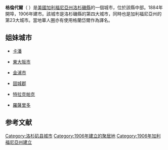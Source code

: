 {{About|美國加利福尼亞州洛杉磯縣的一個城市|其他同名地點|格倫代爾}}
{{Infobox settlement
<!-- See the table at Template:Infobox settlement for all fields and descriptions of their usage. -->
| name                            = Glendale, California
| official_name                   = City of Glendale
<!-- Images and maps ------>
| settlement_type                 = 市
| image_skyline                   = Glendale_from_Forest_Lawn.jpg
| imagesize                       =
| image_caption                   = 從[[林茵纪念公园|林茵纪念公园]]看向全市
| image_flag                      = Flag of Glendale, California.png
| image_seal                      = Seal of Glendale, California.png
| nickname                        = The Jewel City
| motto                           =
| image_map                       = File:Los Angeles County California Incorporated and Unincorporated areas Glendale Highlighted 0630000.svg
| mapsize                         = 250x200px
| map_caption                     =
| image_map1                      =
| mapsize1                        =
| map_caption1                    =
| pushpin_map                     = USA
| pushpin_map_caption             =
| pushpin_relief                  = 1
<!-- Location ------------->
| coordinates                     = {{coord|34|08|46|N|118|15|18|W|region:US|display=inline,title}}
|subdivision_type         = 國
|subdivision_name         = {{Flagu|United States|size=23px}}
|subdivision_type1        = 州
|subdivision_name1        = {{Flag|California|size=23px}}
|subdivision_type2        =縣
|subdivision_name2        = {{Flagicon image|Flag of Los Angeles County, California.svg|size=23px}} [[洛杉磯縣|洛杉磯縣]]
<!-- History -------------->
| established_title               = 建市
| established_date                = 1906年2月15日
<!-- Government ----------->
| government_type                 = [[議會-經理制政府|議會-經理制政府]]
| leader_name                     =
<!-- Area ----------------->
| unit_pref                       = Imperial
| area_footnotes                  = <ref name="CenPopGazetteer2016">{{cite web|title=2016 U.S. Gazetteer Files|url=https://www2.census.gov/geo/docs/maps-data/data/gazetteer/2016_Gazetteer/2016_gaz_place_06.txt|publisher=United States Census Bureau|accessdate=Jul 19, 2017|archive-date=2017-08-24|archive-url=https://web.archive.org/web/20170824204411/https://www2.census.gov/geo/docs/maps-data/data/gazetteer/2016_Gazetteer/2016_gaz_place_06.txt|dead-url=no}}</ref>
| area_total_km2                  = 79.16
| area_total_sq_mi                = 30.56
| area_land_km2                   = 78.82
| area_land_sq_mi                 = 30.43
| area_water_km2                  = 0.34
| area_water_sq_mi                = 0.13
| area_water_percent              = 0.43
| area_note                       =
<!-- Elevation ------------>
| elevation_footnotes             = <ref>{{Cite GNIS|1660679|Glendale|accessdate=October 22, 2014}}</ref>
| elevation_m                     = 159
| elevation_ft                    = 522
<!-- Population ----------->
| population_total                = 191719
| population_as_of                = 2010
| population_footnotes            = 
| population_density_km2          = 2576.17
| population_density_sq_mi        = 6672.82
| population_est                  = 201361
| pop_est_as_of                   = 2018
| pop_est_footnotes               = 
| population_rank                 = 洛杉磯縣第四
| postal_code_type                = 郵編<ref>{{cite web
 | url = https://tools.usps.com/go/ZipLookupAction!input.action
 | title = ZIP Code(tm) Lookup
 | publisher = [[United_States_Postal_Service|United States Postal Service]]
 | accessdate = November 30, 2014
 | archive-date = 2018-12-26
 | archive-url = https://web.archive.org/web/20181226132518/https://tools.usps.com/go/ZipLookupAction!input.action
 | dead-url = no
 }}</ref>
| postal_code                     = 91201–91210, 91214, 91221, 91222, 91224–91226
| area_code                       = 747、818
| area_code_type                  =區號
| website                         = {{URL|glendaleca.gov}}

| timezone                        = [[太平洋時區|太平洋時區]]
| utc_offset                      = −8
| timezone_DST                    = PDT
| utc_offset_DST                  = −7
<!-- Codes ---------------->
| blank_name                      = [[Federal_Information_Processing_Standard|FIPS編碼]]
| blank_info                      = {{FIPS|06|30000}}
| blank1_name                     = [[Geographic_Names_Information_System|GNIS]] ID
| blank1_info                     = {{GNIS 4|1660679}}、{{GNIS 4|2410597}}
}}
'''格倫代爾'''（{{lang-en|Glendale}} {{IPAc-en|ˈ|ɡ|l|ɛ|n|d|eɪ|l}}）是[[美國|美國]][[加利福尼亞州|加利福尼亞州]][[洛杉磯縣|洛杉磯縣]]的一個城市，位於該縣中部。1884年開埠，1906年建市。該城市是洛杉磯縣的第四大城市，同時也是加利福尼亞州的第23大城市。當地華人圈亦有使用格蘭岱爾作為譯名。

== 姐妹城市 ==
* {{ARM}}[[卡潘|卡潘]]
* {{JPN}}[[東大阪市|東大阪市]]
* {{ROK}}[[金浦市|金浦市]]
* {{ROK}}[[固城郡|固城郡]]
* {{MEX}}[[特拉克帕克|特拉克帕克]]
* {{MEX}}[[羅薩里多|羅薩里多]]

== 参考文献 ==
{{Reflist}}
{{洛杉磯縣 (加利福尼亞州)}}
{{California}}

{{DEFAULTSORT:Glendale, California}}
[[Category:洛杉矶县城市|Category:洛杉矶县城市]]
[[Category:1906年建立的聚居地|Category:1906年建立的聚居地]]
[[Category:1906年加利福尼亞州建立|Category:1906年加利福尼亞州建立]]